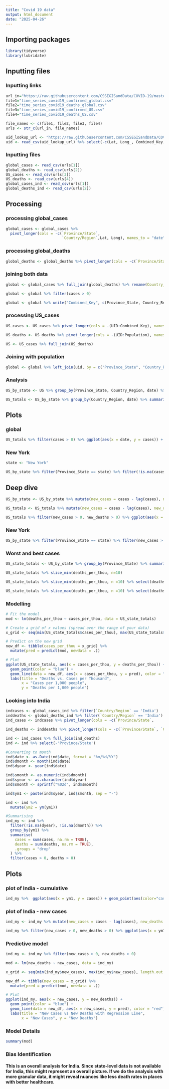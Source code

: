 ---
title: "Covid 19 data"
output: html_document
date: "2025-04-26"
---
## Importing packages
```{r packages}
library(tidyverse)
library(lubridate)
```

## Inputting files

### Inputting links
```{r links}
url_in="https://raw.githubusercontent.com/CSSEGISandData/COVID-19/master/csse_covid_19_data/csse_covid_19_time_series/"
file1="time_series_covid19_confirmed_global.csv"
file2="time_series_covid19_deaths_global.csv"
file3="time_series_covid19_confirmed_US.csv"
file4="time_series_covid19_deaths_US.csv"

file_names <- c(file1, file2, file3, file4)
urls <- str_c(url_in, file_names)

uid_lookup_url <- "https://raw.githubusercontent.com/CSSEGISandData/COVID-19/master/csse_covid_19_data/UID_ISO_FIPS_LookUp_Table.csv"
uid <- read_csv(uid_lookup_url) %>% select(-c(Lat, Long_, Combined_Key, code3, iso2, iso3, Admin2))
```

### Inputting files
```{r import_data, message= FALSE}
global_cases <- read_csv(urls[1])
global_deaths <- read_csv(urls[2])
US_cases <- read_csv(urls[3])
US_deaths <- read_csv(urls[4])
global_cases_ind <- read_csv(urls[1])
global_deaths_ind <- read_csv(urls[2])

```

## Processing

### processing global_cases
```{r processing_global_cases}
global_cases <- global_cases %>% 
  pivot_longer(cols = -c(`Province/State`,
                         `Country/Region`,Lat, Long), names_to = "date", values_to = "cases") %>% select(-c(Lat,Long))
```

### processing global_deaths
```{r processing_global_deaths}
global_deaths <- global_deaths %>% pivot_longer(cols = -c(`Province/State`, `Country/Region`, Lat, Long), names_to = "date", values_to = "deaths") %>% select(-c(Lat, Long))
```

### joining both data
```{r joining_both}
global <- global_cases %>% full_join(global_deaths) %>% rename(Country_Region = `Country/Region`, Province_State = `Province/State`) %>% mutate(date = mdy(date))

global <- global %>% filter(cases > 0)

global <- global %>% unite("Combined_Key", c(Province_State, Country_Region), sep = ",", na.rm =TRUE, remove = FALSE)
```

### processing US_cases
```{r US}
US_cases <- US_cases %>% pivot_longer(cols = -(UID:Combined_Key), names_to = "date", values_to = "cases") %>% select(Admin2:cases) %>% select(Admin2:cases) %>% mutate(date = mdy(date)) %>% select(-c(Lat, Long_))

US_deaths <- US_deaths %>% pivot_longer(cols = -(UID:Population), names_to = "date", values_to = "deaths") %>% select(Admin2:deaths) %>% mutate(date = mdy(date)) %>% select(-c(Lat, Long_))

US <- US_cases %>% full_join(US_deaths)

```

### Joining with population
```{r join_pop}
global <- global %>% left_join(uid, by = c("Province_State", "Country_Region")) %>% select(-c(UID,FIPS)) %>% select(Province_State, Country_Region, date, cases, deaths, Population, Combined_Key)
```

### Analysis
```{r analysis}

US_by_state <- US %>% group_by(Province_State, Country_Region, date) %>% summarize(cases = sum(cases), deaths = sum(deaths), Population = sum(Population)) %>% mutate(deaths_per_mill = deaths*1000000/Population) %>% select(Province_State, Country_Region, date, cases, deaths, deaths_per_mill, Population) %>% ungroup()

US_totals <- US_by_state %>% group_by(Country_Region, date) %>% summarize(cases = sum(cases), deaths = sum(deaths), Population = sum(Population)) %>% mutate(deaths_per_mill = deaths * 1000000/Population) %>% select(Country_Region, date, cases, deaths, deaths_per_mill, Population) %>% ungroup()

```

## Plots

### global
```{r pressure}
US_totals %>% filter(cases > 0) %>% ggplot(aes(x = date, y = cases)) + geom_line(aes(color = "cases")) + geom_point(aes(color="cases")) + geom_line(aes(y = deaths, color = "deaths")) + geom_point(aes(y = deaths, color = "deaths")) + scale_y_log10() +theme(legend.position="bottom", axis.text.x = element_text(angle = 90)) + labs(title = "COVID19 in US", y= NULL)
```

### New York
```{r plot_new_york}
state <- "New York"

US_by_state %>% filter(Province_State == state) %>% filter(!is.na(cases), cases > 0, deaths > 0) %>% ggplot(aes(x = date, y = cases)) + geom_line(aes(color = "cases")) + geom_point(aes(color="cases")) + geom_line(aes(y = deaths, color = "deaths")) + geom_point(aes(y = deaths, color = "deaths")) + scale_y_log10() +theme(legend.position="bottom", axis.text.x = element_text(angle = 90)) + labs(title = "COVID19 in US", y= NULL)
```

## Deep dive
```{r deep_dive}
US_by_state <- US_by_state %>% mutate(new_cases = cases - lag(cases), new_deaths = deaths - lag(deaths))

US_totals <- US_totals %>% mutate(new_cases = cases - lag(cases), new_deaths = deaths - lag(deaths))

US_totals %>% filter(new_cases > 0, new_deaths > 0) %>% ggplot(aes(x = date, y = new_cases)) + geom_line(aes(color = "new_cases")) + geom_point(aes(color="new_cases")) + geom_line(aes(y = new_deaths, color = "new_deaths")) + geom_point(aes(y = new_deaths, color = "new_deaths")) + scale_y_log10() +theme(legend.position="bottom", axis.text.x = element_text(angle = 90)) + labs(title = "COVID19 in US", y= NULL)

```

### New York
```{r new_york_deep_dive}
US_by_state %>% filter(Province_State == state) %>% filter(new_cases > 0, new_deaths > 0) %>%ggplot(aes(x = date, y = new_cases)) + geom_line(aes(color = "new_cases")) + geom_point(aes(color="new_cases")) + geom_line(aes(y = new_deaths, color = "new_deaths")) + geom_point(aes(y = new_deaths, color = "new_deaths")) + scale_y_log10() +theme(legend.position="bottom", axis.text.x = element_text(angle = 90)) + labs(title = "COVID19 in US", y= NULL)
```

### Worst and best cases
```{r worst_and_best}
US_state_totals <- US_by_state %>% group_by(Province_State) %>% summarize(deaths = max(deaths), cases = max(cases), population = max(Population), cases_per_thou = 1000* cases/population, deaths_per_thou = 1000*deaths/population) %>% filter(cases > 0, population >0)

US_state_totals %>% slice_min(deaths_per_thou, n=10)

US_state_totals %>% slice_min(deaths_per_thou, n =10) %>% select(deaths_per_thou, cases_per_thou, everything())

US_state_totals %>% slice_max(deaths_per_thou, n =10) %>% select(deaths_per_thou, cases_per_thou, everything())

```

### Modelling
```{r models}
# Fit the model
mod <- lm(deaths_per_thou ~ cases_per_thou, data = US_state_totals)

# Create a grid of x values (spread over the range of your data)
x_grid <- seq(min(US_state_totals$cases_per_thou), max(US_state_totals$cases_per_thou), length.out = 300)

# Predict on the new grid
new_df <- tibble(cases_per_thou = x_grid) %>%
  mutate(pred = predict(mod, newdata = .))

# Plot
ggplot(US_state_totals, aes(x = cases_per_thou, y = deaths_per_thou)) +
  geom_point(color = "blue") +
  geom_line(data = new_df, aes(x = cases_per_thou, y = pred), color = "red") +
  labs(title = "Deaths vs. Cases per Thousand",
       x = "Cases per 1,000 people",
       y = "Deaths per 1,000 people")

```

### Looking into India

```{r India_data}
indcases <- global_cases_ind %>% filter(`Country/Region` == 'India')
inddeaths <- global_deaths_ind %>% filter(`Country/Region` == 'India')
ind_cases <- indcases %>% pivot_longer(cols = -c(`Province/State`,                       `Country/Region`,Lat, Long), names_to = "date", values_to = "cases") %>% select(-c(Lat,Long))

ind_deaths <- inddeaths %>% pivot_longer(cols = -c(`Province/State`, `Country/Region`, Lat, Long), names_to = "date", values_to = "deaths") %>% select(-c(Lat, Long))

ind <- ind_cases %>% full_join(ind_deaths)
ind <- ind %>% select(-'Province/State')

#Converting to month
ind$date <- as.Date(ind$date, format = "%m/%d/%Y")
ind$dmonth <- month(ind$date)
ind$dyear <- year(ind$date)

ind$smonth <- as.numeric(ind$dmonth)
ind$syear <- as.character(ind$dyear)
ind$smonth <- sprintf("%02d", ind$smonth)

ind$ym1 <- paste(ind$syear, ind$smonth, sep = "-")

ind <- ind %>%
  mutate(ym2 = ym(ym1))

#Summarising
ind_my <- ind %>%
  filter(!is.na(dyear), !is.na(dmonth)) %>%
  group_by(ym1) %>%
  summarise(
    cases = sum(cases, na.rm = TRUE),
    deaths = sum(deaths, na.rm = TRUE),
    .groups = "drop"
  ) %>%
  filter(cases > 0, deaths > 0)
```

## Plots

### plot of India - cumulative

```{r indplot_cumulative}
ind_my %>%  ggplot(aes(x = ym1, y = cases)) + geom_point(aes(color="cases")) + geom_point(aes(y = deaths, color = "deaths")) + scale_y_log10() +theme(legend.position="bottom", axis.text.x = element_text(angle = 90)) + labs(title = "COVID19 in India", y= NULL)
```

### plot of India - new cases
``` {r indplot_newcases}
ind_my <- ind_my %>% mutate(new_cases = cases - lag(cases), new_deaths = deaths - lag(deaths))

ind_my %>% filter(new_cases > 0, new_deaths > 0) %>% ggplot(aes(x = ym1, y = new_cases)) + geom_point(aes(color="new_cases")) + geom_point(aes(y = new_deaths, color = "new_deaths")) + scale_y_log10() +theme(legend.position="bottom", axis.text.x = element_text(angle = 90)) + labs(title = "COVID19 in US", y= NULL)
```

### Predictive model
``` {r model_India}

ind_my <- ind_my %>% filter(new_cases > 0, new_deaths > 0)

mod <- lm(new_deaths ~ new_cases, data = ind_my)

x_grid <- seq(min(ind_my$new_cases), max(ind_my$new_cases), length.out = 300)

new_df <- tibble(new_cases = x_grid) %>%
  mutate(pred = predict(mod, newdata = .))

# Plot
ggplot(ind_my, aes(x = new_cases, y = new_deaths)) +
  geom_point(color = "blue") +
  geom_line(data = new_df, aes(x = new_cases, y = pred), color = "red") +
  labs(title = "New Cases vs New Deaths with Regression Line",
       x = "New Cases", y = "New Deaths")

```

### Model Details
```{r model_details_for_India}
summary(mod)
```

### Bias Identification
#### This is an overall analysis for India. Since state-level data is not available for India, this might represent an overall picture. If we do the analysis with more granular data, it might reveal nuances like less death rates in places with better healthcare.